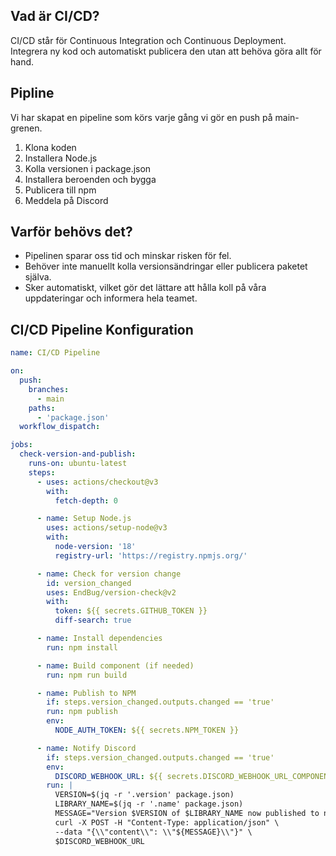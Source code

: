 ## Vad är CI/CD?
CI/CD står för Continuous Integration och Continuous Deployment. Integrera ny kod och automatiskt publicera den utan att behöva göra allt för hand.

## Pipline
Vi har skapat en pipeline som körs varje gång vi gör en push på main-grenen.
1. Klona koden
2. Installera Node.js
3. Kolla versionen i package.json
4. Installera beroenden och bygga
5. Publicera till npm
6. Meddela på Discord

## Varför behövs det?
- Pipelinen sparar oss tid och minskar risken för fel.
- Behöver inte manuellt kolla versionsändringar eller publicera paketet själva.
- Sker automatiskt, vilket gör det lättare att hålla koll på våra uppdateringar och informera hela teamet.

## CI/CD Pipeline Konfiguration

```yaml
name: CI/CD Pipeline

on:
  push:
    branches:
      - main
    paths:
      - 'package.json'
  workflow_dispatch:  

jobs:
  check-version-and-publish:
    runs-on: ubuntu-latest
    steps:
      - uses: actions/checkout@v3
        with:
          fetch-depth: 0 

      - name: Setup Node.js
        uses: actions/setup-node@v3
        with:
          node-version: '18'
          registry-url: 'https://registry.npmjs.org/'

      - name: Check for version change
        id: version_changed
        uses: EndBug/version-check@v2
        with:
          token: ${{ secrets.GITHUB_TOKEN }}
          diff-search: true 

      - name: Install dependencies
        run: npm install

      - name: Build component (if needed)
        run: npm run build

      - name: Publish to NPM
        if: steps.version_changed.outputs.changed == 'true'
        run: npm publish
        env:
          NODE_AUTH_TOKEN: ${{ secrets.NPM_TOKEN }}

      - name: Notify Discord
        if: steps.version_changed.outputs.changed == 'true'
        env:
          DISCORD_WEBHOOK_URL: ${{ secrets.DISCORD_WEBHOOK_URL_COMPONENTS }}
        run: |
          VERSION=$(jq -r '.version' package.json)
          LIBRARY_NAME=$(jq -r '.name' package.json)
          MESSAGE="Version $VERSION of $LIBRARY_NAME now published to npmjs."
          curl -X POST -H "Content-Type: application/json" \
          --data "{\\"content\\": \\"${MESSAGE}\\"}" \
          $DISCORD_WEBHOOK_URL